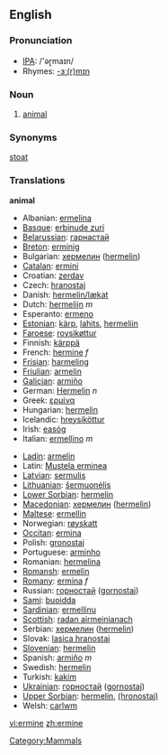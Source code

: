 ==English==

===Pronunciation===
*[[w:IPA|IPA]]: /'əɽmaɪn/
*Rhymes: [[Rhymes:English:-ɜː(r)mɪn|-ɜː(r)mɪn]]

===Noun===
{{wikipedia}}
{{en-noun}}

# [[animal]]

===Synonyms===

[[stoat]]

===Translations===
'''animal'''
{{top}}
*Albanian: [[ermelina]]
*[[Basque]]: [[erbinude zuri]]
*[[Belarussian]]: [[гарнастай]]
*[[Breton]]: [[erminig]]
*Bulgarian: [[хермелин]] ([[hermelin]])
*[[Catalan]]: [[ermini]]
*Croatian: [[zerdav]]
*Czech: [[hranostaj]]
*Danish: [[hermelin/lækat]]
*Dutch: [[hermelijn]] ''m''
*Esperanto: [[ermeno]]
*[[Estonian]]: [[kärp]], [[lahits]], [[hermeliin]]
*[[Faroese]]: [[roysikøttur]]
*Finnish: [[kärppä]]
*French: [[hermine]] ''f''
*[[Frisian]]: [[harmeling]]
*[[Friulian]]: [[armelin]]
*[[Galician]]: [[armiño]]
*German: [[Hermelin]] ''n''
*Greek: [[ερμίνα]] '' ''
*Hungarian: [[hermelin]]
*Icelandic: [[hreysiköttur]]
*Irish: [[easóg]]
*Italian: [[ermellino]] ''m''
{{mid}}
*[[Ladin]]: [[armelin]]
*Latin: [[Mustela erminea]] '' ''
*[[Latvian]]: [[sermulis]]
*[[Lithuanian]]: [[šermuonėlis]]
*[[Lower Sorbian]]: [[hermelin]]
*[[Macedonian]]: [[хермелин]] ([[hermelin]])
*[[Maltese]]: [[ermellin]]
*Norwegian: [[røyskatt]]
*[[Occitan]]: [[ermina]]
*Polish: [[gronostaj]] '' ''
*Portuguese: [[arminho]] {{m}}
*Romanian: [[hermelina]]
*[[Romansh]]: [[ermelin]]
*[[Romany]]: [[ermina]] ''f''
*Russian: [[горностай]] ([[gornostaj]]) '' ''
*[[Sami]]: [[buoidda]]
*[[Sardinian]]: [[ermellinu]]
*[[Scottish]]: [[radan airmeinianach]]
*Serbian: [[хермелин]] ([[hermelin]])
*Slovak: [[lasica hranostaj]]
*[[Slovenian]]: [[hermelin]]
*Spanish: [[armiño]] ''m''
*Swedish: [[hermelin]]
*Turkish: [[kakim]]
*[[Ukrainian]]: [[горностай]] ([[gornostaj]])
*[[Upper Sorbian]]: [[hermelin]], [[(hronostaj)]]
*Welsh: [[carlwm]]
{{bottom}}

[[Category:Mammals]]

[[vi:ermine]]
[[zh:ermine]]